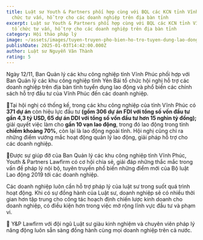 ```yaml
---
title: Luật sư Youth & Partners phối hợp cùng với BQL các KCN tỉnh Vĩnh Phúc tổ
  chức tư vấn, hỗ trợ cho các doanh nghiệp trên địa bàn tỉnh
excerpt: Luật sư Youth & Partners phối hợp cùng với BQL các KCN tỉnh Vĩnh Phúc
  tổ chức tư vấn, hỗ trợ cho các doanh nghiệp trên địa bàn tỉnh
category: Hội thảo pháp lý
image: ~/assets/images/tuyen-truyen-pho-bien-ho-tro-tuyen-dung-lao-dong-và-pho-bien-các-chinh-sach-ho-tro-dau-tu-cua-tinh-vinh-phuc.jpg
publishDate: 2025-01-03T14:42:00.000Z
author: Luật sư Nguyễn Văn Thành
rating: 5
---
```

Ngày 12/11, Ban Quản lý các khu công nghiệp tỉnh Vĩnh Phúc phối hợp với Ban Quản lý các khu công nghiệp tỉnh Yên Bái tổ chức hội nghị hỗ trợ các doanh nghiệp trên địa bàn tỉnh tuyển dụng lao động và phổ biến các chính sách hỗ trợ đầu tư của Vĩnh Phúc đến các doanh nghiệp.

🔰Tại hội nghị có thống kế, trong các khu công nghiệp của tỉnh Vĩnh Phúc có **371 dự án** còn hiệu lực đầu tư **(gồm 306 dự án FDI với tổng số vốn đầu tư gần 4,3 tỷ USD, 65 dự án DDI với tổng số vốn đầu tư hơn 15 nghìn tỷ đồng);** giải quyết việc làm cho **gần 10 vạn lao động**, trong đó lao động trong tỉnh **chiếm khoảng 70%**, còn lại là lao động ngoài tỉnh. Hội nghị cũng chỉ ra những điểm vướng mắc hoạt động quản lý lao động, giải pháp hỗ trợ cho các doanh nghiệp.

🔰Được sự giúp đỡ của Ban Quản lý các khu công nghiệp tỉnh Vĩnh Phúc, Youth & Partners Lawfirm có cơ hội chia sẻ, giải đáp những thắc mắc trong vấn đề pháp lý nội bộ, tuyên truyền phổ biến những điểm mới của Bộ luật Lao động 2019 tới các doanh nghiệp.

Các doanh nghiệp luôn cần hỗ trợ pháp lý của luật sư trong suốt quá trình hoạt động. Khi có sự đồng hành của Luật sư, doanh nghiệp sẽ có nhiều thời gian hơn tập trung cho công tác hoạch định chiến lược kinh doanh cho doanh nghiệp, có điều kiện hơn trong việc mở rộng lĩnh vực đầu tư và phạm vi.

🔰 Y&P Lawfirm với đội ngũ Luật sư giàu kinh nghiệm và chuyên viên pháp lý năng động luôn sẵn sàng đồng hành cùng mọi doanh nghiệp trên cả nước.
